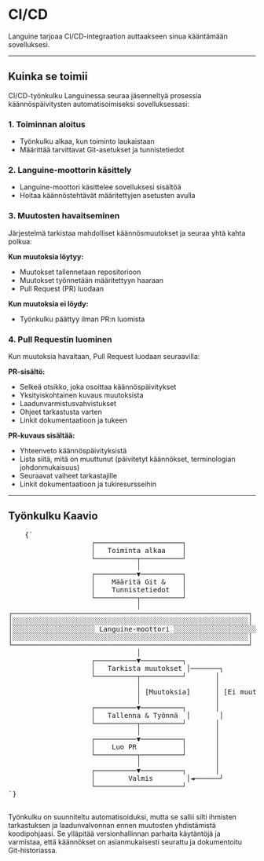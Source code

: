# CI/CD

Languine tarjoaa CI/CD-integraation auttaakseen sinua kääntämään sovelluksesi.

---

## Kuinka se toimii

CI/CD-työnkulku Languinessa seuraa jäsenneltyä prosessia käännöspäivitysten automatisoimiseksi sovelluksessasi:

### 1. Toiminnan aloitus
- Työnkulku alkaa, kun toiminto laukaistaan
- Määrittää tarvittavat Git-asetukset ja tunnistetiedot

### 2. Languine-moottorin käsittely
- Languine-moottori käsittelee sovelluksesi sisältöä
- Hoitaa käännöstehtävät määritettyjen asetusten avulla

### 3. Muutosten havaitseminen
Järjestelmä tarkistaa mahdolliset käännösmuutokset ja seuraa yhtä kahta polkua:

**Kun muutoksia löytyy:**
- Muutokset tallennetaan repositorioon
- Muutokset työnnetään määritettyyn haaraan
- Pull Request (PR) luodaan

**Kun muutoksia ei löydy:**
- Työnkulku päättyy ilman PR:n luomista

### 4. Pull Requestin luominen
Kun muutoksia havaitaan, Pull Request luodaan seuraavilla:

**PR-sisältö:**
- Selkeä otsikko, joka osoittaa käännöspäivitykset
- Yksityiskohtainen kuvaus muutoksista
- Laadunvarmistusvahvistukset
- Ohjeet tarkastusta varten
- Linkit dokumentaatioon ja tukeen

**PR-kuvaus sisältää:**
- Yhteenveto käännöspäivityksistä
- Lista siitä, mitä on muuttunut (päivitetyt käännökset, terminologian johdonmukaisuus)
- Seuraavat vaiheet tarkastajille
- Linkit dokumentaatioon ja tukiresursseihin

---

## Työnkulku Kaavio

<div className="flex flex-col items-center justify-center p-4 h-[400px] sm:h-[500px] md:h-[650px]">
  <pre
    className="p-4 text-sm leading-5 mb-4 scale-[0.5] sm:scale-[0.65] md:scale-90 transform-gpu"
    style={{
      fontFamily: "monospace",
      whiteSpace: "pre",
      textAlign: "left",
    }}
  >
    {`
                    ┌─────────────────────┐
                    │   Toiminta alkaa    │
                    └──────────┬──────────┘
                               │
                    ┌──────────▼──────────┐
                    │    Määritä Git &    │
                    │    Tunnistetiedot   │
                    └──────────┬──────────┘
                               │
┌─────────────────────────────────────────────────────────┐
│░░░░░░░░░░░░░░░░░░░░░░░░░░░░░░░░░░░░░░░░░░░░░░░░░░░░░░░░░│
│░░░░░░░░░░░░░░░░░░░░ Languine-moottori ░░░░░░░░░░░░░░░░░░░░│
│░░░░░░░░░░░░░░░░░░░░░░░░░░░░░░░░░░░░░░░░░░░░░░░░░░░░░░░░░│
└─────────────────────────────────────────────────────────┘
                               │
                    ┌──────────▼──────────┐
                    │   Tarkista muutokset │───────┐
                    └──────────┬──────────┘       │
                               │                  │
                               │ [Muutoksia]      │ [Ei muutoksia]
                               │                  │
                    ┌──────────▼──────────┐       │
                    │   Tallenna & Työnnä  │       │
                    └──────────┬──────────┘       │
                               │                  │
                    ┌──────────▼──────────┐       │
                    │    Luo PR           │       │
                    └──────────┬──────────┘       │
                               │                  │
                    ┌──────────▼──────────┐       │
                    │        Valmis        │◄──────┘
                    └─────────────────────┘
`}
  </pre>
</div>

Työnkulku on suunniteltu automatisoiduksi, mutta se sallii silti ihmisten tarkastuksen ja laadunvalvonnan ennen muutosten yhdistämistä koodipohjaasi. Se ylläpitää versionhallinnan parhaita käytäntöjä ja varmistaa, että käännökset on asianmukaisesti seurattu ja dokumentoitu Git-historiassa.
